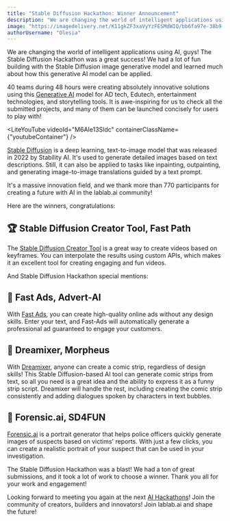 ```yaml
---
title: "Stable Diffusion Hackathon: Winner Announcement"
description: "We are changing the world of intelligent applications using AI! The Stable Diffusion Hackathon was a great success! We had a lot of fun building with the Stable Diffusion model and learned much about how this generative AI model can be applied."
image: "https://imagedelivery.net/K11gkZF3xaVyYzFESMdWIQ/bb6fa97e-38b9-4bde-dee6-b46643b6d300/full"
authorUsername: "Olesia"
---
```

We are changing the world of intelligent applications using AI, guys! The Stable Diffusion Hackathon was a great success! We had a lot of fun building with the Stable Diffusion image generative model and learned much about how this generative AI model can be applied.

40 teams during 48 hours were creating absolutely innovative solutions using this [Generative AI](https://lablab.ai/blog/generative-ai-ai-transformers) model for AD tech, Edutech, entertainment technologies, and storytelling tools. It is awe-inspiring for us to check all the submitted projects, and many of them can be launched concisely for users to play with! 

<LiteYouTube videoId="M6AIe13Sldc" containerClassName={"youtubeContainer"} />

[Stable Diffusion](https://lablab.ai/tech/stable-diffusion) is a deep learning, text-to-image model that was released in 2022 by Stability AI. It's used to generate detailed images based on text descriptions. Still, it can also be applied to tasks like inpainting, outpainting, and generating image-to-image translations guided by a text prompt.

It's a massive innovation field, and we thank more than 770 participants for creating a future with AI in the lablab.ai community!
 
Here are the winners, congratulations:

## 🏆 Stable Diffusion Creator Tool, Fast Path

The [Stable Diffusion Creator Tool](https://lablab.ai/event/stable-diffusion-hackathon/Fast%20Path/Stable%20Diffusion%20Creator%20Tool) is a great way to create videos based on keyframes. You can interpolate the results using custom APIs, which makes it an excellent tool for creating engaging and fun videos. 

And Stable Diffusion Hackathon special mentions:

## 🏅 Fast Ads, Advert-AI

With [Fast Ads](https://lablab.ai/event/stable-diffusion-hackathon/Advert-AI/Fast%20Ads), you can create high-quality online ads without any design skills. Enter your text, and Fast-Ads will automatically generate a professional ad guaranteed to engage your customers.

## 🏅 Dreamixer, Morpheus

With [Dreamixer](https://lablab.ai/event/stable-diffusion-hackathon/Morpheus/Dreamixer), anyone can create a comic strip, regardless of design skills! This Stable Diffusion-based AI tool can generate comic strips from text, so all you need is a great idea and the ability to express it as a funny strip script. Dreamixer will handle the rest, including creating the comic strip consistently and adding dialogues spoken by characters in text bubbles.
 
## 🏅 Forensic.ai, SD4FUN

[Forensic.ai](https://lablab.ai/event/stable-diffusion-hackathon/SD4FUN/forensic%20ai) is a portrait generator that helps police officers quickly generate images of suspects based on victims' reports. With just a few clicks, you can create a realistic portrait of your suspect that can be used in your investigation.

The Stable Diffusion Hackathon was a blast! We had a ton of great submissions, and it took a lot of work to choose a winner. Thank you all for your work and engagement!

Looking forward to meeting you again at the next [AI Hackathons](https://lablab.ai/event)! Join the community of creators, builders and innovators! Join lablab.ai and shape the future!

